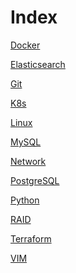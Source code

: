 = Index =

[[Docker]]

[[Elasticsearch]]

[[Git]]

[[K8s]]

[[Linux]]

[[MySQL]]

[[Network]]

[[PostgreSQL]]

[[Python]]

[[RAID]]

[[Terraform]]

[[VIM]]
